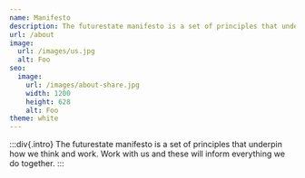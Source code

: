 ```yaml
---
name: Manifesto
description: The futurestate manifesto is a set of principles that underpin how we think and work. Work with us and these will inform everything we do together.
url: /about
image:
  url: /images/us.jpg
  alt: Foo
seo:
  image:
    url: /images/about-share.jpg
    width: 1200
    height: 628
    alt: Foo
theme: white
---
```


:::div{.intro}
The futurestate manifesto is a set of principles that underpin how we think and work. Work with us and these will inform everything we do together.
:::

<Manifesto />
